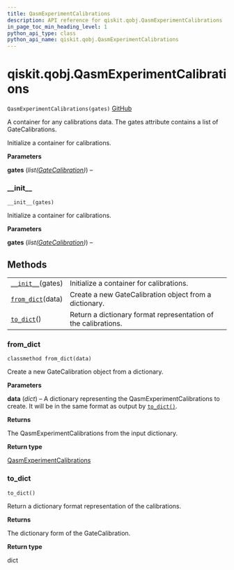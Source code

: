 ```yaml
---
title: QasmExperimentCalibrations
description: API reference for qiskit.qobj.QasmExperimentCalibrations
in_page_toc_min_heading_level: 1
python_api_type: class
python_api_name: qiskit.qobj.QasmExperimentCalibrations
---
```


# qiskit.qobj.QasmExperimentCalibrations

<span id="qiskit.qobj.QasmExperimentCalibrations" />

`QasmExperimentCalibrations(gates)` [GitHub](https://github.com/qiskit/qiskit/tree/stable/0.18/qiskit/qobj/qasm_qobj.py "view source code")

A container for any calibrations data. The gates attribute contains a list of GateCalibrations.

Initialize a container for calibrations.

**Parameters**

**gates** (*list(*[*GateCalibration*](qiskit.qobj.GateCalibration "qiskit.qobj.GateCalibration")*)*) –

### \_\_init\_\_

<span id="qiskit.qobj.QasmExperimentCalibrations.__init__" />

`__init__(gates)`

Initialize a container for calibrations.

**Parameters**

**gates** (*list(*[*GateCalibration*](qiskit.qobj.GateCalibration "qiskit.qobj.GateCalibration")*)*) –

## Methods

|                                                                                                                           |                                                                |
| ------------------------------------------------------------------------------------------------------------------------- | -------------------------------------------------------------- |
| [`__init__`](#qiskit.qobj.QasmExperimentCalibrations.__init__ "qiskit.qobj.QasmExperimentCalibrations.__init__")(gates)   | Initialize a container for calibrations.                       |
| [`from_dict`](#qiskit.qobj.QasmExperimentCalibrations.from_dict "qiskit.qobj.QasmExperimentCalibrations.from_dict")(data) | Create a new GateCalibration object from a dictionary.         |
| [`to_dict`](#qiskit.qobj.QasmExperimentCalibrations.to_dict "qiskit.qobj.QasmExperimentCalibrations.to_dict")()           | Return a dictionary format representation of the calibrations. |

### from\_dict

<span id="qiskit.qobj.QasmExperimentCalibrations.from_dict" />

`classmethod from_dict(data)`

Create a new GateCalibration object from a dictionary.

**Parameters**

**data** (*dict*) – A dictionary representing the QasmExperimentCalibrations to create. It will be in the same format as output by [`to_dict()`](#qiskit.qobj.QasmExperimentCalibrations.to_dict "qiskit.qobj.QasmExperimentCalibrations.to_dict").

**Returns**

The QasmExperimentCalibrations from the input dictionary.

**Return type**

[QasmExperimentCalibrations](#qiskit.qobj.QasmExperimentCalibrations "qiskit.qobj.QasmExperimentCalibrations")

### to\_dict

<span id="qiskit.qobj.QasmExperimentCalibrations.to_dict" />

`to_dict()`

Return a dictionary format representation of the calibrations.

**Returns**

The dictionary form of the GateCalibration.

**Return type**

dict

